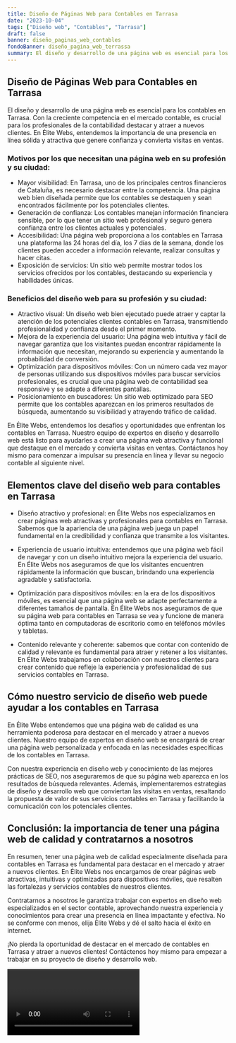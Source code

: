 ```yaml
---
title: Diseño de Páginas Web para Contables en Tarrasa
date: "2023-10-04"
tags: ["Diseño web", "Contables", "Tarrasa"]
draft: false
banner: diseño_paginas_web_contables
fondoBanner: diseño_pagina_web_terrassa
summary: El diseño y desarrollo de una página web es esencial para los contables en Tarrasa. Con la creciente competencia en el mercado contable, es crucial para los profesionales de la contabilidad destacar y atraer a nuevos clientes. En Élite Webs, entendemos la importancia de una presencia en línea sólida y atractiva que genere confianza y convierta visitas en ventas.
---
```



## Diseño de Páginas Web para Contables en Tarrasa

El diseño y desarrollo de una página web es esencial para los contables en Tarrasa. Con la creciente competencia en el mercado contable, es crucial para los profesionales de la contabilidad destacar y atraer a nuevos clientes. En Élite Webs, entendemos la importancia de una presencia en línea sólida y atractiva que genere confianza y convierta visitas en ventas.

### Motivos por los que necesitan una página web en su profesión y su ciudad:

- Mayor visibilidad: En Tarrasa, uno de los principales centros financieros de Cataluña, es necesario destacar entre la competencia. Una página web bien diseñada permite que los contables se destaquen y sean encontrados fácilmente por los potenciales clientes.
- Generación de confianza: Los contables manejan información financiera sensible, por lo que tener un sitio web profesional y seguro genera confianza entre los clientes actuales y potenciales.
- Accesibilidad: Una página web proporciona a los contables en Tarrasa una plataforma las 24 horas del día, los 7 días de la semana, donde los clientes pueden acceder a información relevante, realizar consultas y hacer citas.
- Exposición de servicios: Un sitio web permite mostrar todos los servicios ofrecidos por los contables, destacando su experiencia y habilidades únicas.

### Beneficios del diseño web para su profesión y su ciudad:

- Atractivo visual: Un diseño web bien ejecutado puede atraer y captar la atención de los potenciales clientes contables en Tarrasa, transmitiendo profesionalidad y confianza desde el primer momento.
- Mejora de la experiencia del usuario: Una página web intuitiva y fácil de navegar garantiza que los visitantes puedan encontrar rápidamente la información que necesitan, mejorando su experiencia y aumentando la probabilidad de conversión.
- Optimización para dispositivos móviles: Con un número cada vez mayor de personas utilizando sus dispositivos móviles para buscar servicios profesionales, es crucial que una página web de contabilidad sea responsive y se adapte a diferentes pantallas.
- Posicionamiento en buscadores: Un sitio web optimizado para SEO permite que los contables aparezcan en los primeros resultados de búsqueda, aumentando su visibilidad y atrayendo tráfico de calidad.

En Élite Webs, entendemos los desafíos y oportunidades que enfrentan los contables en Tarrasa. Nuestro equipo de expertos en diseño y desarrollo web está listo para ayudarles a crear una página web atractiva y funcional que destaque en el mercado y convierta visitas en ventas. Contáctanos hoy mismo para comenzar a impulsar su presencia en línea y llevar su negocio contable al siguiente nivel.

<GifSeo />

<Cta />

## Elementos clave del diseño web para contables en Tarrasa

- Diseño atractivo y profesional: en Élite Webs nos especializamos en crear páginas web atractivas y profesionales para contables en Tarrasa. Sabemos que la apariencia de una página web juega un papel fundamental en la credibilidad y confianza que transmite a los visitantes.

- Experiencia de usuario intuitiva: entendemos que una página web fácil de navegar y con un diseño intuitivo mejora la experiencia del usuario. En Élite Webs nos aseguramos de que los visitantes encuentren rápidamente la información que buscan, brindando una experiencia agradable y satisfactoria.

- Optimización para dispositivos móviles: en la era de los dispositivos móviles, es esencial que una página web se adapte perfectamente a diferentes tamaños de pantalla. En Élite Webs nos aseguramos de que su página web para contables en Tarrasa se vea y funcione de manera óptima tanto en computadoras de escritorio como en teléfonos móviles y tabletas.

- Contenido relevante y coherente: sabemos que contar con contenido de calidad y relevante es fundamental para atraer y retener a los visitantes. En Élite Webs trabajamos en colaboración con nuestros clientes para crear contenido que refleje la experiencia y profesionalidad de sus servicios contables en Tarrasa.

## Cómo nuestro servicio de diseño web puede ayudar a los contables en Tarrasa

En Élite Webs entendemos que una página web de calidad es una herramienta poderosa para destacar en el mercado y atraer a nuevos clientes. Nuestro equipo de expertos en diseño web se encargará de crear una página web personalizada y enfocada en las necesidades específicas de los contables en Tarrasa.

Con nuestra experiencia en diseño web y conocimiento de las mejores prácticas de SEO, nos aseguraremos de que su página web aparezca en los resultados de búsqueda relevantes. Además, implementaremos estrategias de diseño y desarrollo web que conviertan las visitas en ventas, resaltando la propuesta de valor de sus servicios contables en Tarrasa y facilitando la comunicación con los potenciales clientes.

## Conclusión: la importancia de tener una página web de calidad y contratarnos a nosotros

En resumen, tener una página web de calidad especialmente diseñada para contables en Tarrasa es fundamental para destacar en el mercado y atraer a nuevos clientes. En Élite Webs nos encargamos de crear páginas web atractivas, intuitivas y optimizadas para dispositivos móviles, que resalten las fortalezas y servicios contables de nuestros clientes.

Contratarnos a nosotros le garantiza trabajar con expertos en diseño web especializados en el sector contable, aprovechando nuestra experiencia y conocimientos para crear una presencia en línea impactante y efectiva. No se conforme con menos, elija Élite Webs y dé el salto hacia el éxito en internet.

¡No pierda la oportunidad de destacar en el mercado de contables en Tarrasa y atraer a nuevos clientes! Contáctenos hoy mismo para empezar a trabajar en su proyecto de diseño y desarrollo web.

<Video />

<CtaBot job="Contables" city="Tarrasa" />

<Gmaps query="Tarrasa+españa+maps" />
